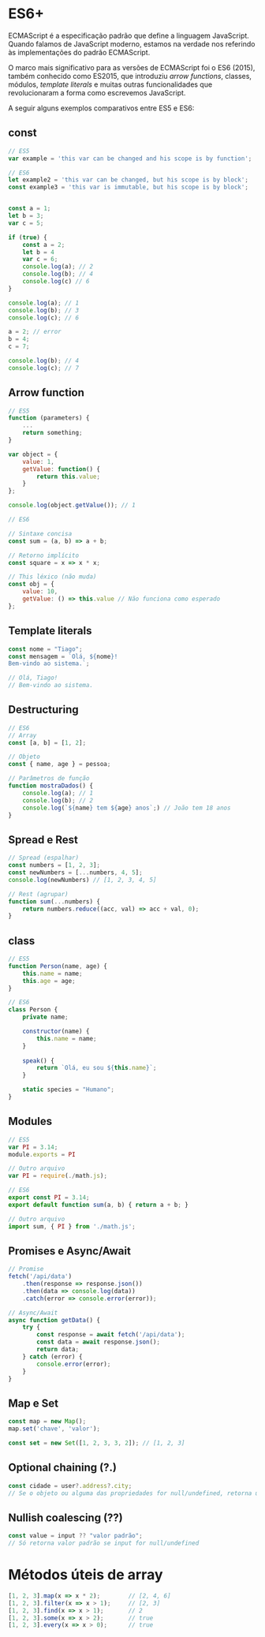 
ES6+
====

ECMAScript é a especificação padrão que define a linguagem JavaScript. Quando falamos de JavaScript moderno, estamos na verdade nos referindo às implementações do padrão ECMAScript.

O marco mais significativo para as versões de ECMAScript foi o ES6 (2015), também conhecido como ES2015, que introduziu *arrow functions*, classes, módulos, *template literals* e muitas outras funcionalidades que revolucionaram a forma como escrevemos JavaScript.

A seguir alguns exemplos comparativos entre ES5 e ES6:

## const
```JavaScript
// ES5
var example = 'this var can be changed and his scope is by function';

// ES6
let example2 = 'this var can be changed, but his scope is by block';
const example3 = 'this var is immutable, but his scope is by block';


const a = 1;
let b = 3;
var c = 5;

if (true) {
    const a = 2;
    let b = 4
    var c = 6;
    console.log(a); // 2
    console.log(b); // 4
    console.log(c) // 6
}

console.log(a); // 1
console.log(b); // 3
console.log(c); // 6

a = 2; // error
b = 4;
c = 7;

console.log(b); // 4
console.log(c); // 7
```

## Arrow function
```JavaScript
// ES5
function (parameters) {
    ...
    return something;
}

var object = {
    value: 1,
    getValue: function() {
        return this.value;
    }
};

console.log(object.getValue()); // 1

// ES6

// Sintaxe concisa
const sum = (a, b) => a + b;

// Retorno implícito
const square = x => x * x;

// This léxico (não muda)
const obj = {
    value: 10,
    getValue: () => this.value // Não funciona como esperado
};
```

## Template literals

```JavaScript
const nome = "Tiago";
const mensagem = `Olá, ${nome}!
Bem-vindo ao sistema.`;

// Olá, Tiago!
// Bem-vindo ao sistema.
```

## Destructuring
```JavaScript
// ES6
// Array
const [a, b] = [1, 2];

// Objeto
const { name, age } = pessoa;

// Parâmetros de função
function mostraDados() {
    console.log(a); // 1
    console.log(b); // 2
    console.log(`${name} tem ${age} anos`;) // João tem 18 anos
}
```

## Spread e Rest
```JavaScript
// Spread (espalhar)
const numbers = [1, 2, 3];
const newNumbers = [...numbers, 4, 5];
console.log(newNumbers) // [1, 2, 3, 4, 5] 

// Rest (agrupar)
function sum(...numbers) {
    return numbers.reduce((acc, val) => acc + val, 0);
}
```

## class
```JavaScript
// ES5
function Person(name, age) {
    this.name = name;
    this.age = age;
}

// ES6
class Person {
    private name;

    constructor(name) {
        this.name = name;
    }
    
    speak() {
        return `Olá, eu sou ${this.name}`;
    }

    static species = "Humano";
}
```

## Modules
```JavaScript
// ES5
var PI = 3.14;
module.exports = PI

// Outro arquivo
var PI = require(./math.js);

// ES6
export const PI = 3.14;
export default function sum(a, b) { return a + b; }

// Outro arquivo
import sum, { PI } from './math.js';
```

## Promises e Async/Await
```JavaScript
// Promise
fetch('/api/data')
    .then(response => response.json())
    .then(data => console.log(data))
    .catch(error => console.error(error));

// Async/Await
async function getData() {
    try {
        const response = await fetch('/api/data');
        const data = await response.json();
        return data;
    } catch (error) {
        console.error(error);
    }
}
```

## Map e Set
```JavaScript
const map = new Map();
map.set('chave', 'valor');

const set = new Set([1, 2, 3, 3, 2]); // [1, 2, 3]
```

## Optional chaining (?.)
```JavaScript
const cidade = user?.address?.city;
// Se o objeto ou alguma das propriedades for null/undefined, retorna undefined sem dar throw no erro
```

## Nullish coalescing (??)
```JavaScript
const value = input ?? "valor padrão";
// Só retorna valor padrão se input for null/undefined
```

# Métodos úteis de array
```JavaScript
[1, 2, 3].map(x => x * 2);        // [2, 4, 6]
[1, 2, 3].filter(x => x > 1);     // [2, 3]
[1, 2, 3].find(x => x > 1);       // 2
[1, 2, 3].some(x => x > 2);       // true
[1, 2, 3].every(x => x > 0);      // true
```

<Footer previous={{ title: 'css_in_js', href: 'css-in-js' }} next={{ title: 'asynchronism', href: 'async'}} />